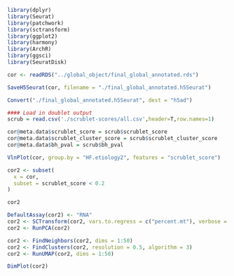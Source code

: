 ```r
library(dplyr)
library(Seurat)
library(patchwork)
library(sctransform)
library(ggplot2)
library(harmony)
library(ArchR)
library(ggsci)
library(SeuratDisk)
```

```r
cor <- readRDS("../global_object/final_global_annotated.rds")
```

```r
SaveH5Seurat(cor, filename = "./final_global_annotated.h5Seurat")
```

```r
Convert("./final_global_annotated.h5Seurat", dest = "h5ad")
```

```r
#### Load in doublet output
scrub = read.csv('./scrublet-scores/all.csv',header=T,row.names=1)
```

```r
cor@meta.data$scrublet_score = scrub$scrublet_score
cor@meta.data$scrublet_cluster_score = scrub$scrublet_cluster_score
cor@meta.data$bh_pval = scrub$bh_pval
```

```r
VlnPlot(cor, group.by = "HF.etiology2", features = "scrublet_score")
```

```r
cor2 <- subset(
  x = cor,
  subset = scrublet_score < 0.2
)
```

```r
cor2
```

```r
DefaultAssay(cor2) <- "RNA"
cor2 <- SCTransform(cor2, vars.to.regress = c("percent.mt"), verbose = FALSE)
cor2 <- RunPCA(cor2)
```

```r
cor2 <- FindNeighbors(cor2, dims = 1:50)
cor2 <- FindClusters(cor2, resolution = 0.5, algorithm = 3)
cor2 <- RunUMAP(cor2, dims = 1:50)
```

```r
DimPlot(cor2)
```

























